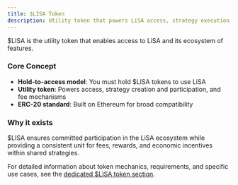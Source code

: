 ```yaml
---
title: $LISA Token
description: Utility token that powers LiSA access, strategy execution, and platform features. 
---
```


$LISA is the utility token that enables access to LiSA and its ecosystem of features.

### Core Concept
- **Hold-to-access model**: You must hold $LISA tokens to use LiSA
- **Utility token**: Powers access, strategy creation and participation, and fee mechanisms
- **ERC-20 standard**: Built on Ethereum for broad compatibility

### Why it exists
$LISA ensures committed participation in the LiSA ecosystem while providing a consistent unit for fees, rewards, and economic incentives within shared strategies.

For detailed information about token mechanics, requirements, and specific use cases, see the [dedicated $LISA token section](/docs/lisa-token/summary).